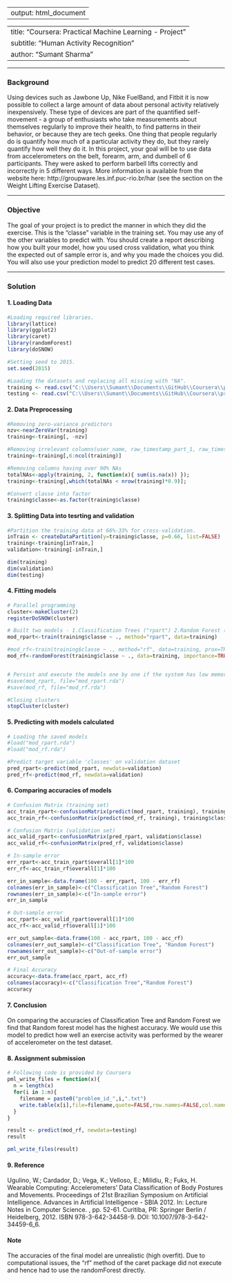 
---
output: html_document
---
---
title: "Coursera: Practical Machine Learning - Project"
subtitle: "Human Activity Recognition"
author: "Sumant Sharma"
---  

***
### Background
Using devices such as Jawbone Up, Nike FuelBand, and Fitbit it is now possible to collect a large amount of data about personal activity relatively inexpensively. These type of devices are part of the quantified self-movement - a group of enthusiasts who take measurements about themselves regularly to improve their health, to find patterns in their behavior, or because they are tech geeks. One thing that people regularly do is quantify how much of a particular activity they do, but they rarely quantify how well they do it. In this project, your goal will be to use data from accelerometers on the belt, forearm, arm, and dumbell of 6 participants. They were asked to perform barbell lifts correctly and incorrectly in 5 different ways. More information is available from the website here: http://groupware.les.inf.puc-rio.br/har (see the section on the Weight Lifting Exercise Dataset).

***
### Objective
The goal of your project is to predict the manner in which they did the exercise. This is the "classe" variable in the training set. You may use any of the other variables to predict with. You should create a report describing how you built your model, how you used cross validation, what you think the expected out of sample error is, and why you made the choices you did. You will also use your prediction model to predict 20 different test cases.

***
### Solution   
#### 1. Loading Data
```r
#Loading required libraries.
library(lattice)
library(ggplot2)
library(caret)
library(randomForest)
library(doSNOW)

#Setting seed to 2015.
set.seed(2015)

#Loading the datasets and replacing all missing with "NA".
training <- read.csv("C:\\Users\\Sumant\\Documents\\GitHub\\Coursera\\predMachLearn\\pml-training.csv", na.strings=c("NA","#DIV/0!", ""))
testing <- read.csv("C:\\Users\\Sumant\\Documents\\GitHub\\Coursera\\predMachLearn\\pml-testing.csv", na.strings=c("NA","#DIV/0!", ""))

``` 

#### 2. Data Preprocessing
```r
#Removing zero-variance predictors
nzv<-nearZeroVar(training)
training<-training[, -nzv]

#Removing irrelevant columns(user_name, raw_timestamp_part_1, raw_timestamp_part_2, cvtd_timestamp)
training<-training[,6:ncol(training)]

#Removing columns having over 90% NAs
totalNAs<-apply(training, 2, function(x){ sum(is.na(x)) });
training<-training[,which(totalNAs < nrow(training)*0.9)];

#Convert classe into factor
training$classe<-as.factor(training$classe)

``` 

#### 3. Splitting Data into tesrting and validation
```r
#Partition the training data at 66%-33% for cross-validation.
inTrain <- createDataPartition(y=training$classe, p=0.66, list=FALSE)
training<-training[inTrain,]
validation<-training[-inTrain,]

``` 

```r
dim(training)
dim(validation)
dim(testing)
``` 

#### 4. Fitting models
```r
# Parallel programming
cluster<-makeCluster(2)
registerDoSNOW(cluster)

# Built two models - 1.Classification Trees ("rpart") 2.Random Forest ("rf") 
mod_rpart<-train(training$classe ~ ., method="rpart", data=training) 

#mod_rf<-train(training$classe ~ ., method="rf", data=training, prox=TRUE, trControl = trainControl(method = "cv", number = 10, allowParallel = TRUE))
mod_rf<-randomForest(training$classe ~ ., data=training, importance=TRUE, ntree=2000)


# Persist and execute the models one by one if the system has low memory
#save(mod_rpart, file="mod_rpart.rda")
#save(mod_rf, file="mod_rf.rda")

#Closing clusters
stopCluster(cluster) 

``` 

#### 5. Predicting with models calculated
```r
# Loading the saved models
#load("mod_rpart.rda")
#load("mod_rf.rda")

#Predict target variable 'classes' on validation dataset
pred_rpart<-predict(mod_rpart, newdata=validation)
pred_rf<-predict(mod_rf, newdata=validation)

``` 

#### 6. Comparing accuracies of models
```r
# Confusion Matrix (training set)
acc_train_rpart<-confusionMatrix(predict(mod_rpart, training), training$classe)
acc_train_rf<-confusionMatrix(predict(mod_rf, training), training$classe)

# Confusion Matrix (validation set)
acc_valid_rpart<-confusionMatrix(pred_rpart, validation$classe)
acc_valid_rf<-confusionMatrix(pred_rf, validation$classe)

``` 

```r
# In-sample error
err_rpart<-acc_train_rpart$overall[1]*100
err_rf<-acc_train_rf$overall[1]*100

err_in_sample<-data.frame(100 - err_rpart, 100 - err_rf)
colnames(err_in_sample)<-c("Classification Tree","Random Forest")
rownames(err_in_sample)<-c("In-sample error")
err_in_sample

# Out-sample error
acc_rpart<-acc_valid_rpart$overall[1]*100
acc_rf<-acc_valid_rf$overall[1]*100

err_out_sample<-data.frame(100 - acc_rpart, 100 - acc_rf)
colnames(err_out_sample)<-c("Classification Tree", "Random Forest")
rownames(err_out_sample)<-c("Out-of-sample error")
err_out_sample

# Final Accuracy
accuracy<-data.frame(acc_rpart, acc_rf)
colnames(accuracy)<-c("Classification Tree","Random Forest")
accuracy
``` 

#### 7. Conclusion
On comparing the accuracies of Classification Tree and Random Forest we find that Random forest model has the highest accuracy. We would use this model to predict how well an exercise activity was performed by the wearer of accelerometer on the test dataset.

#### 8. Assignment submission
```r
# Following code is provided by Coursera
pml_write_files = function(x){
  n = length(x)
  for(i in 1:n){
    filename = paste0("problem_id_",i,".txt")
    write.table(x[i],file=filename,quote=FALSE,row.names=FALSE,col.names=FALSE)
  }
}

result <- predict(mod_rf, newdata=testing)
result

pml_write_files(result)
``` 

#### 9. Reference
Ugulino, W.; Cardador, D.; Vega, K.; Velloso, E.; Milidiu, R.; Fuks, H. Wearable Computing: Accelerometers' Data Classification of Body Postures and Movements. Proceedings of 21st Brazilian Symposium on Artificial Intelligence. Advances in Artificial Intelligence - SBIA 2012. In: Lecture Notes in Computer Science. , pp. 52-61. Curitiba, PR: Springer Berlin / Heidelberg, 2012. ISBN 978-3-642-34458-9. DOI: 10.1007/978-3-642-34459-6_6.

#### Note
The accuracies of the final model are unrealistic (high overfit). Due to computational issues, the "rf" method of the caret package did not execute and hence had to use the randomForest directly.
